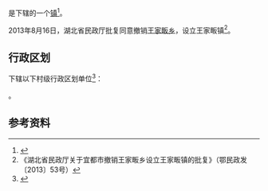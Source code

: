 {{中国乡级行政区|42/05/81/201/000}}

'''{{PAGENAMEBASE}}'''是{{PRC admin/fullname|42/05/81/201/000|3}}下辖的一个[[行政建制镇|镇]]<ref>{{PRC admin/ref sgc|{{PRC admin/parent|42/05/81/201/000}}}}</ref>。

2013年8月16日，湖北省民政厅批复同意撤销[[王家畈乡|王家畈乡]]，设立王家畈镇<ref>《湖北省民政厅关于宜都市撤销王家畈乡设立王家畈镇的批复》（鄂民政发〔2013〕53号）</ref>。

== 行政区划 ==
{{PAGENAMEBASE}}下辖以下村级行政区划单位<ref>{{PRC admin/ref sgc|42/05/81/201/000}}</ref>：

{{PRC admin/children|42/05/81/201/000}}。

== 参考资料 ==
{{reflist}}

{{湖北行政区划小作品}}
{{PRC admin/navcat|42/05/81/201/000}}